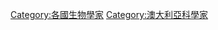 {{Commonscat|Biologists from Australia}}

[[Category:各國生物學家|Category:各國生物學家]]
[[Category:澳大利亞科學家|Category:澳大利亞科學家]]